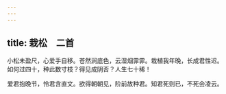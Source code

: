 ```yaml
---
---
---
```

title: 栽松　二首
---



小松未盈尺，心爱手自移。苍然涧底色，云湿烟霏霏。栽植我年晚，长成君性迟。如何过四十，种此数寸枝？得见成阴否？人生七十稀！

爱君抱晚节，怜君含直文。欲得朝朝见，阶前故种君。知君死则已，不死会凌云。